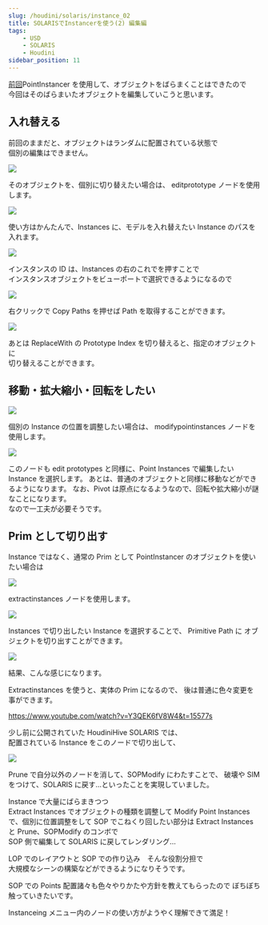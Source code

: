 ```yaml
---
slug: /houdini/solaris/instance_02
title: SOLARISでInstancerを使う(2) 編集編
tags:
    - USD
    - SOLARIS
    - Houdini
sidebar_position: 11
---
```


[前回](/houdini/solaris/instance_01)PointInstancer を使用して、オブジェクトをばらまくことはできたので  
今回はそのばらまいたオブジェクトを編集していこうと思います。

## 入れ替える

前回のままだと、オブジェクトはランダムに配置されている状態で  
個別の編集はできません。

![](https://gyazo.com/7c8308a876405c1709ed42535be6b0bc.png)

そのオブジェクトを、個別に切り替えたい場合は、 editprototype ノードを使用します。

![](https://gyazo.com/1e371724c17c7a796d86b959c443925f.png)

使い方はかんたんで、Instances に、モデルを入れ替えたい Instance のパスを入れます。

![](https://gyazo.com/629d70cc383c5bca2e27ef00949026d3.png)

インスタンスの ID は、Instances の右のこれでを押すことで  
インスタンスオブジェクトをビューポートで選択できるようになるので

![](https://gyazo.com/11b77c96e2e227afea88122ab41c31fa.png)

右クリックで Copy Paths を押せば Path を取得することができます。

![](https://i.gyazo.com/db8a29dd8bb9759f9f641974f4b3ec60.gif)

あとは ReplaceWith の Prototype Index を切り替えると、指定のオブジェクトに  
切り替えることができます。

## 移動・拡大縮小・回転をしたい

![](https://gyazo.com/c891d4af604a23d717655bbb47ea7452.png)

個別の Instance の位置を調整したい場合は、 modifypointinstances ノードを使用します。

![](https://gyazo.com/f4740a2c801eb26015316e25564853e5.png)

このノードも edit prototypes と同様に、Point Instances で編集したい Instance
を選択します。
あとは、普通のオブジェクトと同様に移動などができるようになります。
なお、Pivot は原点になるようなので、回転や拡大縮小が謎なことになります。  
なので一工夫が必要そうです。

## Prim として切り出す

Instance ではなく、通常の Prim として PointInstancer のオブジェクトを使いたい場合は

![](https://gyazo.com/7677b28f91eceaf63d08e36be364d7ae.png)

extractinstances ノードを使用します。

![](https://gyazo.com/b8929697ea96e726835b58667509cdee.png)

Instances で切り出したい Instance を選択することで、 Primitive Path に
オブジェクトを切り出すことができます。

![](https://gyazo.com/daf73a0ef169a8cee2242e64f6340e0f.png)

結果、こんな感じになります。

Extractinstances を使うと、実体の Prim になるので、
後は普通に色々変更を事ができます。

https://www.youtube.com/watch?v=Y3QEK6fV8W4&t=15577s

少し前に公開されていた HoudiniHive SOLARIS では、  
配置されている Instance をこのノードで切り出して、

![](https://gyazo.com/e92509be9afbf1e0d84d8c59d48ddf96.png)

Prune で自分以外のノードを消して、SOPModify にわたすことで、
破壊や SIM をつけて、SOLARIS に戻す...といったことを実現していました。

Instance で大量にばらまきつつ  
Extract Instances でオブジェクトの種類を調整して
Modify Point Instances で、個別に位置調整をして
SOP でこねくり回したい部分は Extract Instances と Prune、SOPModify のコンボで  
SOP 側で編集して SOLARIS に戻してレンダリング...

LOP でのレイアウトと SOP での作り込み　そんな役割分担で  
大規模なシーンの構築などができるようになりそうです。

SOP での Points 配置諸々も色々やりかたや方針を教えてもらったので
ぼちぼち触っていきたいです。

Instanceing メニュー内のノードの使い方がようやく理解できて満足！
